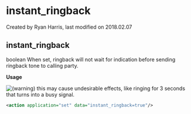 
# instant_ringback 

 Created by  Ryan Harris, last modified on 2018.02.07

## instant_ringback

boolean When set, ringback will not wait for indication before sending ringback tone to calling party.

**Usage**

![(warning)](/images/icons/emoticons/warning.svg) this may cause undesirable effects, like ringing for 3 seconds that turns into a busy signal.

```xml
<action application="set" data="instant_ringback=true"/>
```


